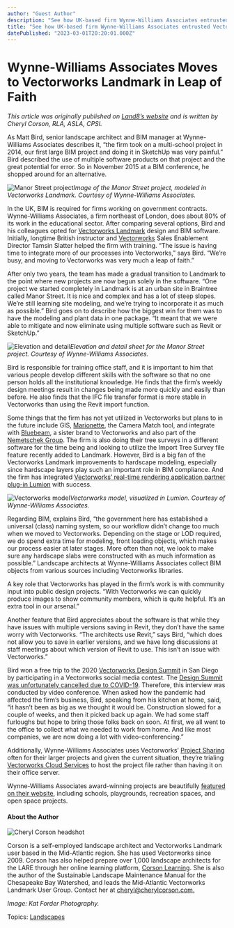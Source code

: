 ```yaml
---
author: "Guest Author"
description: "See how UK-based firm Wynne-Williams Associates entrusted Vectorworks Landmark for their public design projects."
title: "See how UK-based firm Wynne-Williams Associates entrusted Vectorworks Landmark for their public design projects." 
datePublished: "2023-03-01T20:20:01.000Z"
---
```

# Wynne-Williams Associates Moves to Vectorworks Landmark in Leap of Faith

_This article was originally published on_ [_Land8’s website_](https://land8.com/british-firm-wynn-williams-associates-takes-leap-of-faith/) _and is written_ _by Cheryl Corson, RLA, ASLA, CPSI._

As Matt Bird, senior landscape architect and BIM manager at Wynne-Williams Associates describes it, “the firm took on a multi-school project in 2014, our first large BIM project and doing it in SketchUp was very painful.” Bird described the use of multiple software products on that project and the great potential for error. So in November 2015 at a BIM conference, he shopped around for an alternative.

![Manor Street project ](https://blog.vectorworks.net/hs-fs/hubfs/Blog%20Images/200728_Matt%20Bird%20/Manor%20Street%20project%20.png?width=600&name=Manor%20Street%20project%20.png)_Image of the Manor Street project, modeled in Vectorworks Landmark. Courtesy of Wynne-Williams Associates._

In the UK, BIM is required for firms working on government contracts. Wynne-Williams Associates, a firm northeast of London, does about 80% of its work in the educational sector. After comparing several options, Bird and his colleagues opted for [Vectorworks Landmark](https://www.vectorworks.net/en-US/landmark?utm%5Fcampaign=blog&utm%5Fcontent=072820landmattbird&utm%5Fmedium=planetvectorworks&utm%5Fsource=intext) design and BIM software. Initially, longtime British instructor and [Vectorworks](https://www.vectorworks.net/en-US?utm%5Fcampaign=blog&utm%5Fcontent=072820landmattbird&utm%5Fmedium=planetvectorworks&utm%5Fsource=intext) Sales Enablement Director Tamsin Slatter helped the firm with training. “The issue is having time to integrate more of our processes into Vectorworks,” says Bird. “We’re busy, and moving to Vectorworks was very much a leap of faith.”

After only two years, the team has made a gradual transition to Landmark to the point where new projects are now begun solely in the software. “One project we started completely in Landmark is at an urban site in Braintree called Manor Street. It is nice and complex and has a lot of steep slopes. We’re still learning site modeling, and we’re trying to incorporate it as much as possible.” Bird goes on to describe how the biggest win for them was to have the modeling and plant data in one package. “It meant that we were able to mitigate and now eliminate using multiple software such as Revit or SketchUp.”

![Elevation and detail ](https://blog.vectorworks.net/hs-fs/hubfs/Blog%20Images/200728_Matt%20Bird%20/Elevation%20and%20detail%20.png?width=600&name=Elevation%20and%20detail%20.png)_Elevation and detail sheet for the Manor Street project. Courtesy of Wynne-Williams Associates._

Bird is responsible for training office staff, and it is important to him that various people develop different skills with the software so that no one person holds all the institutional knowledge. He finds that the firm’s weekly design meetings result in changes being made more quickly and easily than before. He also finds that the IFC file transfer format is more stable in Vectorworks than using the Revit import function.

Some things that the firm has not yet utilized in Vectorworks but plans to in the future include GIS, [Marionette](https://www.vectorworks.net/training/marionette?utm%5Fcampaign=blog&utm%5Fcontent=072820landmattbird&utm%5Fmedium=planetvectorworks&utm%5Fsource=intext), the Camera Match tool, and integrate with [Bluebeam](https://www.bluebeam.com/), a sister brand to Vectorworks and also part of the [Nemetschek Group](https://www.nemetschek.com/). The firm is also doing their tree surveys in a different software for the time being and looking to utilize the Import Tree Survey file feature recently added to Landmark. However, Bird is a big fan of the Vectorworks Landmark improvements to hardscape modeling, especially since hardscape layers play such an important role in BIM compliance. And the firm has integrated [Vectorworks’ real-time rendering application partner plug-in Lumion](../../../net/vectorworks/blog/lumion-renderings-with-vectorworks.html) with success.

![Vectorworks model](https://blog.vectorworks.net/hs-fs/hubfs/Blog%20Images/200728_Matt%20Bird%20/Vectorworks%20model.png?width=600&name=Vectorworks%20model.png)_Vectorworks model, visualized in Lumion. Courtesy of Wynne-Williams Associates._

Regarding BIM, explains Bird, “the government here has established a universal (class) naming system, so our workflow didn’t change too much when we moved to Vectorworks. Depending on the stage or LOD required, we do spend extra time for modeling, front loading objects, which makes our process easier at later stages. More often than not, we look to make sure any hardscape slabs were constructed with as much information as possible.” Landscape architects at Wynne-Williams Associates collect BIM objects from various sources including Vectorworks libraries.

A key role that Vectorworks has played in the firm’s work is with community input into public design projects. “With Vectorworks we can quickly produce images to show community members, which is quite helpful. It’s an extra tool in our arsenal.”

Another feature that Bird appreciates about the software is that while they have issues with multiple versions saving in Revit, they don’t have the same worry with Vectorworks. “The architects use Revit,” says Bird, “which does not allow you to save in earlier versions, and we have long discussions at staff meetings about which version of Revit to use. This isn’t an issue with Vectorworks.”

Bird won a free trip to the 2020 [Vectorworks Design Summit](https://www.vectorworks.net/design-summit?utm%5Fcampaign=blog&utm%5Fcontent=072820landmattbird&utm%5Fmedium=planetvectorworks&utm%5Fsource=intext) in San Diego by participating in a Vectorworks social media contest. The [Design Summit was unfortunately cancelled due to COVID-19](/how-vectorworks-is-helping-customers-during-covid-19?utm%5Fcampaign=blog&utm%5Fcontent=072820landmattbird&utm%5Fmedium=planetvectorworks&utm%5Fsource=intext). Therefore, this interview was conducted by video conference. When asked how the pandemic had affected the firm’s business, Bird, speaking from his kitchen at home, said, “it hasn’t been as big as we thought it would be. Construction slowed for a couple of weeks, and then it picked back up again. We had some staff furloughs but hope to bring those folks back on soon. At first, we all went to the office to collect what we needed to work from home. And like most companies, we are now doing a lot with video-conferencing.”

Additionally, Wynne-Williams Associates uses Vectorworks’ [Project Sharing](https://www.vectorworks.net/products/features/project-sharing?utm%5Fcampaign=blog&utm%5Fcontent=072820landmattbird&utm%5Fmedium=planetvectorworks&utm%5Fsource=intext) often for their larger projects and given the current situation, they’re trialing [Vectorworks Cloud Services](https://www.vectorworks.net/cloud-services?utm%5Fcampaign=blog&utm%5Fcontent=072820landmattbird&utm%5Fmedium=planetvectorworks&utm%5Fsource=intext) to host the project file rather than having it on their office server.

Wynne-Williams Associates award-winning projects are beautifully [featured on their website](https://w-wa.co.uk/), including schools, playgrounds, recreation spaces, and open space projects. 

#### About the Author

![Cheryl Corson headshot](https://blog.vectorworks.net/hs-fs/hubfs/Blog%20Images/200728_Matt%20Bird%20/Cheryl%20Corson%20headshot.png?width=281&height=283&name=Cheryl%20Corson%20headshot.png)

Corson is a self-employed landscape architect and Vectorworks Landmark user based in the Mid-Atlantic region. She has used Vectorworks since 2009\. Corson has also helped prepare over 1,000 landscape architects for the LARE through her online learning platform, [Corson Learning](https://corsonlearning.com/). She is also the author of the Sustainable Landscape Maintenance Manual for the Chesapeake Bay Watershed, and leads the Mid-Atlantic Vectorworks Landmark User Group. Contact her at [cheryl@cherylcorson.com.](../../../net/vectorworks/blog/index.html)

_Image: Kat Forder Photography._

 Topics: [Landscapes](https://blog.vectorworks.net/topic/landscapes) 

 